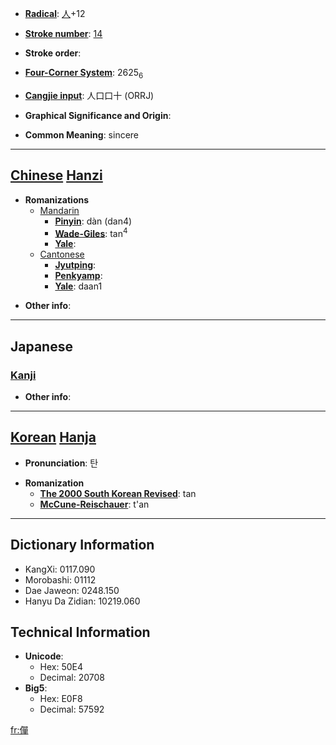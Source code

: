 * '''[[Wiktionary:Chinese radical index| Radical]]''': [[Wiktionary:Chinese radical index 人|人]]+12

* '''[[Wiktionary:Chinese total strokes index|Stroke number]]''': [[Wiktionary:Chinese total strokes index 14|14]]

* '''Stroke order''': 

* '''[[Wiktionary:Chinese four corner index|Four-Corner System]]''': 2625<sub>6</sub>

* '''[[Wiktionary:Chinese Cangjie index|Cangjie input]]''': 人口口十 (ORRJ)

* '''Graphical Significance and Origin''': 

* '''Common Meaning''': sincere

----

== [[Chinese]] [[Hanzi]] ==

* '''Romanizations'''
** [[Mandarin]]
*** '''[[Pinyin]]''': dàn (dan4)
*** '''[[Wade-Giles]]''': tan<sup>4</sup>
*** '''[[Yale]]''': 
**[[Cantonese]]
***'''[[Jyutping]]''':
***'''[[Penkyamp]]''': 
***'''[[Yale]]''': daan1

* '''Other info''': 

----

==Japanese==
===[[Kanji]]===
{{kanji|on readings=[[たん]] (tan), [[だん]] (dan), [[せん]] (sen), [[ぜん]] (zen), [[たつ]] (tatsu), [[たち]] (tachi)|kun readings=[[はやい]] (hayai), [[あつい]] (atsui), [[あきらか]] (akiraka), [[ゆるぐ]] (yurugu)}}

* '''Other info''':  

----

== [[Korean]] [[Hanja]] ==

* '''Pronunciation''': 탄

* '''Romanization'''
** '''[[The 2000 South Korean Revised Romanization|The 2000 South Korean Revised]]''': tan
** '''[[McCune-Reischauer]]''': t'an

----

== Dictionary Information ==

* KangXi: 0117.090
* Morobashi: 01112
* Dae Jaweon: 0248.150
* Hanyu Da Zidian: 10219.060

== Technical Information ==

* '''Unicode''':
** Hex: 50E4
** Decimal: 20708
* '''Big5''':
** Hex: E0F8
** Decimal: 57592

[[fr:僤]]